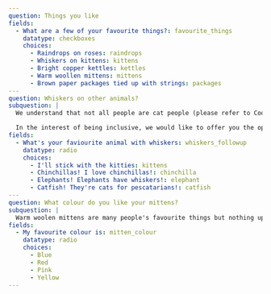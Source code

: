 ```yml
---
question: Things you like
fields:
  - What are a few of your favourite things?: favourite_things
    datatype: checkboxes
    choices:
      - Raindrops on roses: raindrops
      - Whiskers on kittens: kittens
      - Bright copper kettles: kettles
      - Warm woollen mittens: mittens
      - Brown paper packages tied up with strings: packages
---
question: Whiskers on other animals?
subquestion: |
  We understand that not all people are cat people (please refer to Coding Exercise 2).

  In the interest of being inclusive, we would like to offer you the option of having whiskers on some other animal as one of your favourite things
fields:
  - What's your faviourite animal with whiskers: whiskers_followup
    datatype: radio
    choices:
      - I'll stick with the kitties: kittens
      - Chinchillas! I love chinchillas!: chinchilla
      - Elephants! Elephants have whiskers!: elephant
      - Catfish! They're cats for pescatarians!: catfish
---
question: What colour do you like your mittens?
subquestion: |
  Warm woolen mittens are many people's favourite things but nothing ups a favourite pair of warm woolen mittens than warm woolen mittens in your favourite colour!
fields:
  - My favourite colour is: mitten_colour
    datatype: radio
    choices:
      - Blue
      - Red
      - Pink
      - Yellow
---
```